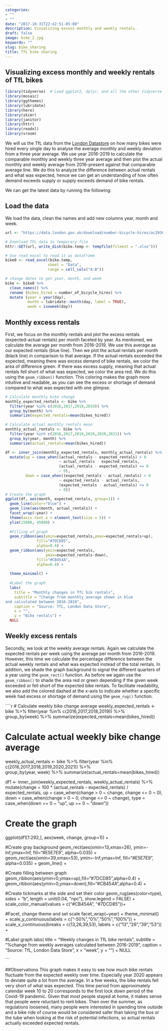 ```yaml
---
categories:
- ""
- ""
date: "2017-10-31T22:42:51-05:00"
description: Visualizing excess monthly and weekly rentals. 
draft: false
image: bike_2.jpg
keywords: ""
slug: bike_sharing
title: TfL bike sharing 
---
```


## Visualizing excess monthly and weekly rentals of TfL bikes

```r
library(tidyverse)  # Load ggplot2, dplyr, and all the other tidyverse packages
library(mosaic)
library(ggthemes)
library(lubridate)
library(here)
library(skimr)
library(janitor)
library(httr)
library(readxl)
library(vroom)
```

We will us the TfL data from the [London Datastore](https://data.london.gov.uk/) on how many bikes were hired every single day to analyse the average monthly and weekly deviation from a three year average. We use year 2016-2019 to calculate the comparable monthly and weekly three year average and then plot the actual monthly and weekly average from 2016-present against that comparable average line. We do this to analyze the difference between actual rentals and what was expected, hence we can get an understanding of how often demand exceeds supply or supply exceeds demand of bike rentals. 

We can get the latest data by running the following:

## Load the data
We load the data, clean the names and add new columns year, month and week. 

```r
url <- "https://data.london.gov.uk/download/number-bicycle-hires/ac29363e-e0cb-47cc-a97a-e216d900a6b0/tfl-daily-cycle-hires.xlsx"

# Download TFL data to temporary file
httr::GET(url, write_disk(bike.temp <- tempfile(fileext = ".xlsx")))

# Use read_excel to read it as dataframe
bike0 <- read_excel(bike.temp,
                   sheet = "Data",
                   range = cell_cols("A:B"))

# change dates to get year, month, and week
bike <- bike0 %>% 
  clean_names() %>% 
  rename (bikes_hired = number_of_bicycle_hires) %>% 
  mutate (year = year(day),
          month = lubridate::month(day, label = TRUE),
          week = isoweek(day))
```

## Monthly excess rentals 
First, we focus on the monthly rentals and plot the excess rentals (expected-actual rentals) per month faceted by year. 
As mentioned, we calculate the average per month from 2016-2019. We use this average as our expected rentals (blue line). Then we plot the actual rentals per month (black line) in comparison to that average. If the actual rentals exceeded the expected, meaning there was excess demand of bike rentals, we color the area of difference green. If there was excess supply, meaning that actual rentals fell short of what was expected, we color the area red. We do this using the `geom_ribbon()` function. 
This coloring makes the graph more intuitive and readable, as you can see the excess or shortage of demand compared to what was expected with one glimpse. 

```r

# Calculate monthly bike change 
monthly_expected_rentals <- bike %>% 
  filter(year %in% c(2016,2017,2018,2019)) %>%  
  group_by(month) %>% 
  summarize(expected_rentals=mean(bikes_hired))

# Calculate actual monthly rentals mean
monthly_actual_rentals <- bike %>% 
  filter(year %in% c(2016,2017,2018,2019,2020,2021)) %>%  
  group_by(year, month) %>% 
  summarize(actual_rentals=mean(bikes_hired))

df <- inner_join(monthly_expected_rentals, monthly_actual_rentals) %>% 
  mutate(up = case_when((actual_rentals - expected_rentals) > 0 
                        ~ actual_rentals - expected_rentals, 
                        (actual_rentals - expected_rentals) <= 0 
                        ~ 0), 
         down = case_when((expected_rentals - actual_rentals) > 0 
                        ~ expected_rentals - actual_rentals, 
                        (expected_rentals - actual_rentals) <= 0 
                        ~ 0))
# Create the graph
ggplot(df, aes(month, expected_rentals, group=1)) +
  geom_line(color="blue") +
  geom_line(aes(month, actual_rentals)) +
  facet_wrap(~year) +
  theme(axis.text.x = element_text(size = 5)) +
  ylim(15000, 45000) +
  
  #Filling of graph 
  geom_ribbon(aes(ymin=expected_rentals,ymax=expected_rentals+up), 
              fill="#7DCD85",
              alpha=0.4) +
  geom_ribbon(aes(ymin=expected_rentals,
                  ymax=expected_rentals-down), 
              fill="#CB454A",
              alpha=0.4) +
  
  theme_minimal() + 
  
  #Label the graph 
  labs(
    title = "Monthly changes in TfL bik rentals",
    subtitle = "Change from monthly average shown in blue
and calculated between 2016-2019",
    caption = "Source: TfL, London Data Store",
    x = "",
    y = "Bike rentals") +
  NULL

```

## Weekly excess rentals 
Secondly, we look at the weekly average rentals. Again we calculate the expected rentals per week using the average per month from 2016-2019. However, this time we calculate the percentage difference between the actual weekly rentals and what was expected instead of the total rentals. 
In addition, we shade the graph background to signal the different quarters of a year using the `geom_rect()` function. As before we again use the `geom_ribbon()` to shade the area red or green depending if the given week exceeded or fell short of the expected bike rentals. To facilitate readability, we also add the colored dashed at the x-axis to indicate whether a specific week had excess or shortage of demand using the `geom_rug()` function.  

````r

# Calculate weekly bike change average
weekly_expected_rentals <- bike %>% 
  filter(year %in% c(2016,2017,2018,2019)) %>%  
  group_by(week) %>% 
  summarize(expected_rentals=mean(bikes_hired))

# Calculate actual weekly bike change average
weekly_actual_rentals <- bike %>% 
  filter(year %in% c(2016,2017,2018,2019,2020,2021)) %>%  
  group_by(year, week) %>% 
  summarize(actual_rentals=mean(bikes_hired))

df1 <- inner_join(weekly_expected_rentals, weekly_actual_rentals) %>% 
  mutate(change = 100 * (actual_rentals - expected_rentals) / expected_rentals, 
         up = case_when(change > 0 
                        ~ change, 
                        change <= 0 
                        ~ 0), 
         down = case_when(change > 0 
                        ~ 0, 
                        change <= 0 
                        ~ change), 
         type = case_when(down == 0 ~ "up",
                          up == 0 ~ "down"))

# Create the graph
ggplot(df1[1:292,], aes(week, change, group=1)) +
  
  #Create gray background
  geom_rect(aes(xmin=13,xmax=26),
            ymin=-Inf,ymax=Inf, fill="#E5E7E9", alpha=0.035) +
  geom_rect(aes(xmin=39,xmax=53),
            ymin=-Inf,ymax=Inf, fill="#E5E7E9", alpha=0.035) +
  geom_line() +
  
  #Create filling between graph 
  geom_ribbon(aes(ymin=0,ymax=up),fill="#7DCD85",alpha=0.4) +
  geom_ribbon(aes(ymin=0,ymax=down),fill="#CB454A",alpha=0.4) +
  
  #Create tickmarks at the side and set their color 
  geom_rug(aes(color=type), sides = "b", 
           length = unit(0.04, "npc"), show.legend = FALSE) +
  scale_color_manual(values = c("#CB454A", "#7DCD85"))+
  
  #Facet, change theme and set scale 
  facet_wrap(~year) +
  theme_minimal() + 
  scale_y_continuous(labels = c("-50%","0%","50%","100%")) +
  scale_x_continuous(breaks = c(13,26,39,53), 
                   labels = c("13","26","39","53")) +
  
  #Label graph 
  labs(
    title = "Weekly changes in TfL bike rentals",
    subtitle = "%change from weekly averages 
  calculated between 2016-2019",
    caption = "Source: TfL, London Data Store",
    x = "week",
    y = "") +
  NULL

```

##Observations 
This graph makes it easy to see how much bike rentals fluctuate from the expected weekly over time. Especially year 2020 appears to deviate quite a lot from the average. In a few weeks, the bike rentals fell very short of what was expected. This time period from approximately calendar week 10 to 20 corresponds to the first lock down period of the Covid-19 pandemic. Given that most people stayed at home, it makes sense that people were reluctant to rent bikes. Then over the summer, as regulations loosened, many people were interested in spending time outside and a bike ride of course would be considered safer than taking the bus or the tube when looking at the risk of potential infections, so actual rentals actually exceeded expected rentals.   